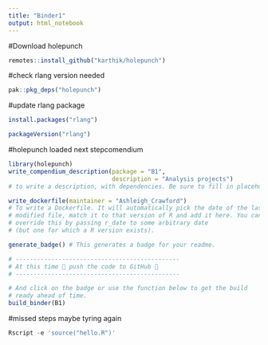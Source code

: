 ```yaml
---
title: "Binder1"
output: html_notebook
---
```



#Download holepunch
```r
remotes::install_github("karthik/holepunch")
```
#check rlang version needed
```r
pak::pkg_deps("holepunch")
```
#update rlang package
```r
install.packages("rlang")
```
```r
packageVersion("rlang")
```
#holepunch loaded next stepcomendium
```r
library(holepunch)
write_compendium_description(package = "B1", 
                             description = "Analysis projects")
# to write a description, with dependencies. Be sure to fill in placeholder text

write_dockerfile(maintainer = "Ashleigh_Crawford") 
# To write a Dockerfile. It will automatically pick the date of the last 
# modified file, match it to that version of R and add it here. You can 
# override this by passing r_date to some arbitrary date
# (but one for which a R version exists).

generate_badge() # This generates a badge for your readme.

# ----------------------------------------------
# At this time 🙌 push the code to GitHub 🙌
# ----------------------------------------------

# And click on the badge or use the function below to get the build 
# ready ahead of time.
build_binder(B1)

```
#missed steps maybe tyring again
```r
Rscript -e 'source("hello.R")'
```

